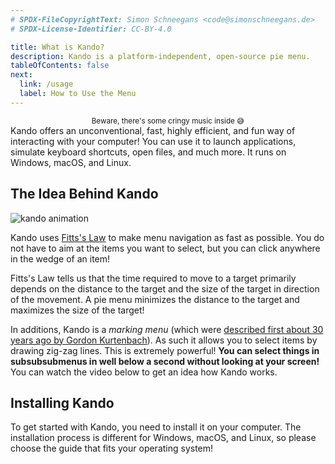 ```yaml
---
# SPDX-FileCopyrightText: Simon Schneegans <code@simonschneegans.de>
# SPDX-License-Identifier: CC-BY-4.0

title: What is Kando?
description: Kando is a platform-independent, open-source pie menu.
tableOfContents: false
next:
  link: /usage
  label: How to Use the Menu
---
```



<YouTube id="vOE7EAlPUwE" />
<center><sup>Beware, there's some cringy music inside 😅</sup></center>

<Intro>
Kando offers an unconventional, fast, highly efficient, and fun way of interacting with your computer!
You can use it to launch applications, simulate keyboard shortcuts, open files, and much more.
It runs on Windows, macOS, and Linux.
</Intro>

## The Idea Behind Kando

![kando animation](../../assets/kando.gif)

Kando uses [Fitts's Law](https://en.wikipedia.org/wiki/Fitts%27s_law) to make menu navigation as fast as possible.
You do not have to aim at the items you want to select, but you can click anywhere in the wedge of an item!

<Aside type="tip" title="Did you know?">
Fitts's Law tells us that the time required to move to a target primarily depends on the distance to the target and the size of the target in direction of the movement. A pie menu minimizes the distance to the target and maximizes the size of the target!
</Aside>

In additions, Kando is a _marking menu_ (which were [described first about 30 years ago by Gordon Kurtenbach](https://www.research.autodesk.com/app/uploads/2023/03/the-design-and-evaluation.pdf_recHpUp1v9dc1n2CJ.pdf)).
As such it allows you to select items by drawing zig-zag lines. This is extremely powerful!
**You can select things in subsubsubmenus in well below a second without looking at your screen!**
You can watch the video below to get an idea how Kando works.


## Installing Kando

To get started with Kando, you need to install it on your computer.
The installation process is different for Windows, macOS, and Linux, so please choose the guide that fits your operating system!

<LinkCard title="Installing Kando on Windows" href="/installation-on-windows"/>
<LinkCard title="Installing Kando on macOS" href="/installation-on-macos"/>
<LinkCard title="Installing Kando on Linux" href="/installation-on-linux"/>